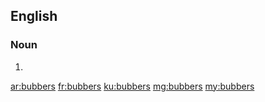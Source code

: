 ==English==

===Noun===
{{head|en}}

# {{plural of|bubber}}

[[ar:bubbers]]
[[fr:bubbers]]
[[ku:bubbers]]
[[mg:bubbers]]
[[my:bubbers]]